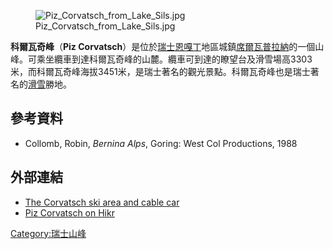 [[Image:Piz_Corvatsch_from_Lake_Sils.jpg|thumb]]

'''科爾瓦奇峰'''（'''Piz Corvatsch'''）是位於[[瑞士|瑞士]][[恩嘎丁|恩嘎丁]]地區城鎮[[席爾瓦普拉納|席爾瓦普拉納]]的一個山峰。可乘坐纜車到達科爾瓦奇峰的山麓。纜車可到達的瞭望台及滑雪場高3303米，而科爾瓦奇峰海拔3451米，是瑞士著名的觀光景點。科爾瓦奇峰也是瑞士著名的[[滑雪|滑雪]]勝地。

== 參考資料 ==
* Collomb, Robin, ''Bernina Alps'', Goring: West Col Productions, 1988
== 外部連結 ==
{{commonscat-inline}}
* [http://www.corvatsch.ch/en/ The Corvatsch ski area and cable car] {{Wayback|url=http://www.corvatsch.ch/en/ |date=20201130175954 }}
* [http://www.hikr.org/dir/Piz_Corvatsch_1234/ Piz Corvatsch on Hikr] {{Wayback|url=http://www.hikr.org/dir/Piz_Corvatsch_1234/ |date=20210125212935 }}
[[Category:瑞士山峰|Category:瑞士山峰]]